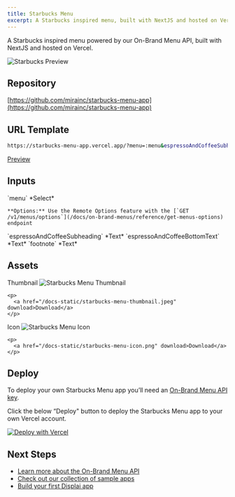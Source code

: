 ```yaml
---
title: Starbucks Menu
excerpt: A Starbucks inspired menu, built with NextJS and hosted on Vercel.
---
```


A Starbucks inspired menu powered by our On-Brand Menu API, built with NextJS and hosted on Vercel.

![Starbucks Preview](/docs-static/starbucks-menu-preview.png)

## Repository

[https://github.com/mirainc/starbucks-menu-app](https://github.com/mirainc/starbucks-menu-app)

## URL Template

```bash
https://starbucks-menu-app.vercel.app/?menu=:menu&espressoAndCoffeeSubheading=:espressoAndCoffeeSubheading&espressoAndCoffeeBottomText=:espressoAndCoffeeBottomText&footnote=:footnote
```

[Preview](https://starbucks-menu-app.vercel.app/?menu=3404a063-2bbe-4473-bb1b-cac3c7e1d14e)

## Inputs

<OptionsTable>
  <OptionTitle>
    `menu`
  </OptionTitle>
  <OptionDescription>
    *Select*

    **Options:** Use the Remote Options feature with the [`GET /v1/menus/options`](/docs/on-brand-menus/reference/get-menus-options) endpoint
  </OptionDescription>
  <OptionTitle>
    `espressoAndCoffeeSubheading`
  </OptionTitle>
  <OptionDescription>
    *Text*
  </OptionDescription>
  <OptionTitle>
    `espressoAndCoffeeBottomText`
  </OptionTitle>
  <OptionDescription>
    *Text*
  </OptionDescription>
  <OptionTitle>
    `footnote`
  </OptionTitle>
  <OptionDescription>
    *Text*
  </OptionDescription>
</OptionsTable>

## Assets

<OptionsTable>
  <OptionTitle>
    Thumbnail

  </OptionTitle>
  <OptionDescription>
    <img alt="Starbucks Menu Thumbnail" src="/docs-static/starbucks-menu-thumbnail.jpeg" style={{ maxWidth: 200 }} />

    <p>
      <a href="/docs-static/starbucks-menu-thumbnail.jpeg" download>Download</a>
    </p>
  </OptionDescription>
  <OptionTitle>
    Icon
  </OptionTitle>
  <OptionDescription>
    <img alt="Starbucks Menu Icon" src="/docs-static/starbucks-menu-icon.png" style={{ maxWidth: 40 }} />

    <p>
      <a href="/docs-static/starbucks-menu-icon.png" download>Download</a>
    </p>
  </OptionDescription>
</OptionsTable>



## Deploy

To deploy your own Starbucks Menu app you’ll need an [On-Brand Menu API key](/docs/on-brand-menus/api-keys).

Click the below “Deploy" button to deploy the Starbucks Menu app to your own Vercel account.

<a href="https://vercel.com/new/clone?repository-url=https%3A%2F%2Fgithub.com%2Fmirainc%2Fstarbucks-menu-app&env=RAYDIANT_MENU_API_KEY&redirect-url=https%3A%2F%2Fdevelopers.displai.ai%2Fdocs%2Fget-started%2Fsample-apps%2Fstarbucks-menu">
  <img src="https://vercel.com/button" alt="Deploy with Vercel" />
</a>

## Next Steps

- [Learn more about the On-Brand Menu API](/docs/on-brand-menus)
- [Check out our collection of sample apps](/docs/get-started/sample-apps)
- [Build your first Displai app](/docs/get-started/build-an-ap)
